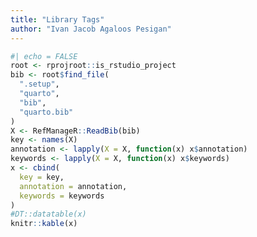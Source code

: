 ```yaml
---
title: "Library Tags"
author: "Ivan Jacob Agaloos Pesigan"
---
```


```r
#| echo = FALSE
root <- rprojroot::is_rstudio_project
bib <- root$find_file(
  ".setup",
  "quarto",
  "bib",
  "quarto.bib"
)
X <- RefManageR::ReadBib(bib)
key <- names(X)
annotation <- lapply(X = X, function(x) x$annotation)
keywords <- lapply(X = X, function(x) x$keywords)
x <- cbind(
  key = key,
  annotation = annotation,
  keywords = keywords
)
#DT::datatable(x)
knitr::kable(x)
```
